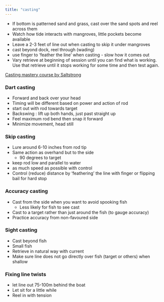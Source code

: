 ```yaml
---
title: "casting"
---
```


-   If bottom is patterned sand and grass, cast over the sand spots and reel across them
-   Watch how tide interacts with mangroves, little pockets become available
-   Leave a 2-3 feet of line out when casting to skip it under mangroves
-   cast beyond dock, reel through (wading)
-   use finger to 'feather the line' when casting - slow how it comes out
-   Vary retrieve at beginning of session until you can find what is working. Use that retrieve until it stops working for some time and then test again.


[Casting mastery course by Saltstrong](https://www.saltstrong.com/casting/casting-mastery/welcome/)

### Dart casting

-   Forward and back over your head
-   Timing will be different based on power and action of rod
-   start out with rod towards target
-   Backswing : lift up both hands, just past straight up
-   Feel maximum rod bend then snap it forward
-   Minimize movement, head still

### Skip casting

-   Lure around 6-10 inches from rod tip
-   Same action as overhand but to the side
    -   90 degrees to target
-   keep rod low and parallel to water
-   as much speed as possible with control
-   Control (reduce) distance by 'feathering' the line with finger or flipping bail for hard stop

### Accuracy casting

-   Cast from the side when you want to avoid spooking fish
    -   Less likely for fish to see cast
-   Cast to a target rather than just around the fish (to gauge accuracy)
-   Practice accuracy from non-favoured side

### Sight casting

-   Cast beyond fish
-   Small fish
-   Retrieve in natural way with current
-   Make sure line does not go directly over fish (target or others) when shallow

### Fixing line twists

-   let line out 75-100m behind the boat
-   Let sit for a little while
-   Reel in with tension
